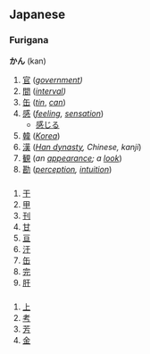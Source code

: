 == Japanese ==
=== Furigana ===
'''かん''' (kan)

# [[官]] (''[[government]])''
# [[間]] (''[[interval]])''
# [[缶]] (''[[tin]]'', ''[[can]]'')
# [[感]] (''[[feeling]], [[sensation]]'')
#* [[感じる]]
# [[韓]] (''[[Korea]]'')
# [[漢]] (''[[Han dynasty]], Chinese, kanji'')
# [[観]] (''an [[appearance]]; a [[look]]'')
# [[勘]] (''[[perception]], [[intuition]]'')
{{furistub}}

==== {{Kanji readings}} ====
===== {{Onyomi}} =====
# [[干]]
# [[甲]]
# [[刊]]
# [[甘]]
# [[亘]]
# [[汗]]
# [[缶]]
# [[完]]
# [[肝]]

===== {{Kunyomi}} =====
# [[上]]
# [[考]]
# [[芳]]
# [[金]]
{{kanji readings stub}}